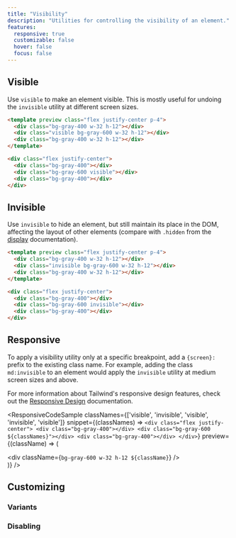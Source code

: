 ```yaml
---
title: "Visibility"
description: "Utilities for controlling the visibility of an element."
features:
  responsive: true
  customizable: false
  hover: false
  focus: false
---
```




## Visible

Use `visible` to make an element visible. This is mostly useful for undoing the `invisible` utility at different screen sizes.

```html
<template preview class="flex justify-center p-4">
  <div class="bg-gray-400 w-32 h-12"></div>
  <div class="visible bg-gray-600 w-32 h-12"></div>
  <div class="bg-gray-400 w-32 h-12"></div>
</template>

<div class="flex justify-center">
  <div class="bg-gray-400"></div>
  <div class="bg-gray-600 visible"></div>
  <div class="bg-gray-400"></div>
</div>
```

## Invisible

Use `invisible` to hide an element, but still maintain its place in the DOM, affecting the layout of other elements (compare with `.hidden` from the [display](/docs/display#hidden) documentation).

```html
<template preview class="flex justify-center p-4">
  <div class="bg-gray-400 w-32 h-12"></div>
  <div class="invisible bg-gray-600 w-32 h-12"></div>
  <div class="bg-gray-400 w-32 h-12"></div>
</template>

<div class="flex justify-center">
  <div class="bg-gray-400"></div>
  <div class="bg-gray-600 invisible"></div>
  <div class="bg-gray-400"></div>
</div>
```

## Responsive

To apply a visibility utility only at a specific breakpoint, add a `{screen}:` prefix to the existing class name. For example, adding the class `md:invisible` to an element would apply the `invisible` utility at medium screen sizes and above.

For more information about Tailwind's responsive design features, check out the [Responsive Design](/docs/responsive-design) documentation.

<ResponsiveCodeSample
  classNames={['visible', 'invisible', 'visible', 'invisible', 'visible']}
  snippet={(classNames) => `
    <div class="flex justify-center">
      <div class="bg-gray-400"></div>
      <div class="bg-gray-600 ${classNames}"></div>
      <div class="bg-gray-400"></div>
    </div>
  `}
  preview={(className) => (
    <div className="flex justify-center">
      <div className="bg-gray-400 w-32 h-12" />
      <div className={`bg-gray-600 w-32 h-12 ${className}`} />
      <div className="bg-gray-400 w-32 h-12" />
    </div>
  )}
/>

## Customizing

### Variants

<Variants plugin="visibility" />

### Disabling

<Disabling plugin="visibility" />
